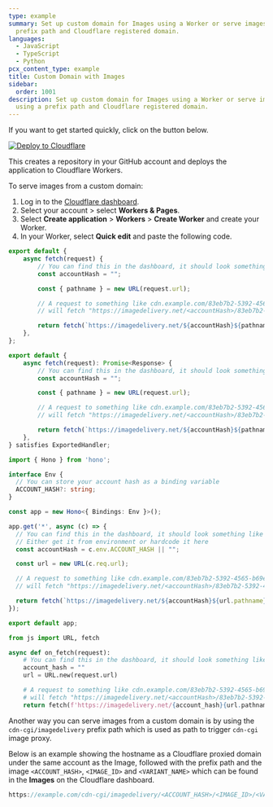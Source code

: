 ```yaml
---
type: example
summary: Set up custom domain for Images using a Worker or serve images using a
  prefix path and Cloudflare registered domain.
languages:
  - JavaScript
  - TypeScript
  - Python
pcx_content_type: example
title: Custom Domain with Images
sidebar:
  order: 1001
description: Set up custom domain for Images using a Worker or serve images
  using a prefix path and Cloudflare registered domain.
---
```


If you want to get started quickly, click on the button below.

[![Deploy to Cloudflare](https://deploy.workers.cloudflare.com/button)](https://deploy.workers.cloudflare.com/?url=https://github.com/cloudflare/docs-examples/tree/main/workers/images-workers)

This creates a repository in your GitHub account and deploys the application to Cloudflare Workers.


To serve images from a custom domain:

1. Log in to the [Cloudflare dashboard](https://dash.cloudflare.com).
2. Select your account > select **Workers & Pages**.
3. Select **Create application** > **Workers** > **Create Worker** and create your Worker.
4. In your Worker, select **Quick edit** and paste the following code.

<Tabs syncKey="workersExamples"> <TabItem label="JavaScript" icon="seti:javascript">

```js
export default {
	async fetch(request) {
		// You can find this in the dashboard, it should look something like this: ZWd9g1K7eljCn_KDTu_MWA
		const accountHash = "";

		const { pathname } = new URL(request.url);

		// A request to something like cdn.example.com/83eb7b2-5392-4565-b69e-aff66acddd00/public
		// will fetch "https://imagedelivery.net/<accountHash>/83eb7b2-5392-4565-b69e-aff66acddd00/public"

		return fetch(`https://imagedelivery.net/${accountHash}${pathname}`);
	},
};
```

</TabItem> <TabItem label="TypeScript" icon="seti:typescript">

```ts
export default {
	async fetch(request): Promise<Response> {
		// You can find this in the dashboard, it should look something like this: ZWd9g1K7eljCn_KDTu_MWA
		const accountHash = "";

		const { pathname } = new URL(request.url);

		// A request to something like cdn.example.com/83eb7b2-5392-4565-b69e-aff66acddd00/public
		// will fetch "https://imagedelivery.net/<accountHash>/83eb7b2-5392-4565-b69e-aff66acddd00/public"

		return fetch(`https://imagedelivery.net/${accountHash}${pathname}`);
	},
} satisfies ExportedHandler;
```

</TabItem> <TabItem label="Hono" icon="seti:typescript">

```ts
import { Hono } from 'hono';

interface Env {
  // You can store your account hash as a binding variable
  ACCOUNT_HASH?: string;
}

const app = new Hono<{ Bindings: Env }>();

app.get('*', async (c) => {
  // You can find this in the dashboard, it should look something like this: ZWd9g1K7eljCn_KDTu_MWA
  // Either get it from environment or hardcode it here
  const accountHash = c.env.ACCOUNT_HASH || "";

  const url = new URL(c.req.url);

  // A request to something like cdn.example.com/83eb7b2-5392-4565-b69e-aff66acddd00/public
  // will fetch "https://imagedelivery.net/<accountHash>/83eb7b2-5392-4565-b69e-aff66acddd00/public"

  return fetch(`https://imagedelivery.net/${accountHash}${url.pathname}`);
});

export default app;
```

</TabItem> <TabItem label="Python" icon="seti:python">

```py
from js import URL, fetch

async def on_fetch(request):
    # You can find this in the dashboard, it should look something like this: ZWd9g1K7eljCn_KDTu_MWA
    account_hash = ""
    url = URL.new(request.url)

    # A request to something like cdn.example.com/83eb7b2-5392-4565-b69e-aff66acddd00/public
    # will fetch "https://imagedelivery.net/<accountHash>/83eb7b2-5392-4565-b69e-aff66acddd00/public"
    return fetch(f'https://imagedelivery.net/{account_hash}{url.pathname}')
```

</TabItem> </Tabs>

Another way you can serve images from a custom domain is by using the `cdn-cgi/imagedelivery` prefix path which is used as path to trigger `cdn-cgi` image proxy.

Below is an example showing the hostname as a Cloudflare proxied domain under the same account as the Image, followed with the prefix path and the image `<ACCOUNT_HASH>`, `<IMAGE_ID>` and `<VARIANT_NAME>` which can be found in the **Images** on the Cloudflare dashboard.

```js
https://example.com/cdn-cgi/imagedelivery/<ACCOUNT_HASH>/<IMAGE_ID>/<VARIANT_NAME>
```

